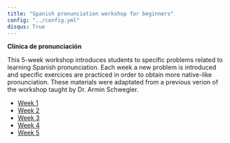```yaml
---
title: "Spanish pronunciation workshop for beginners"
config: "../config.yml"
disqus: True
---
```



**Clínica de pronunciación**  

This 5-week workshop introduces students to specific problems related to learning Spanish pronunciation. Each week a new problem is introduced and specific exercices are practiced in order to obtain more native-like pronunciation. These materials were adaptated from a previous verion of the workshop taught by Dr. Armin Schwegler. 

- [Week 1][Week 1]
- [Week 2][Week 2]
- [Week 3][Week 3]
- [Week 4][Week 4]
- [Week 5][Week 5]

[Week 1]: https://dl.dropboxusercontent.com/u/7256527/clinica_ppt/1_midd_clinica_2014.pptx
[Week 2]: https://dl.dropboxusercontent.com/u/7256527/clinica_ppt/2_midd_clinica_2014.pptx
[Week 3]: https://dl.dropboxusercontent.com/u/7256527/clinica_ppt/3_midd_clinica_2014.pptx
[Week 4]: https://dl.dropboxusercontent.com/u/7256527/clinica_ppt/4_midd_clinica_2014.pptx
[Week 5]: https://dl.dropboxusercontent.com/u/7256527/clinica_ppt/5_midd_clinica_2014.pptx
